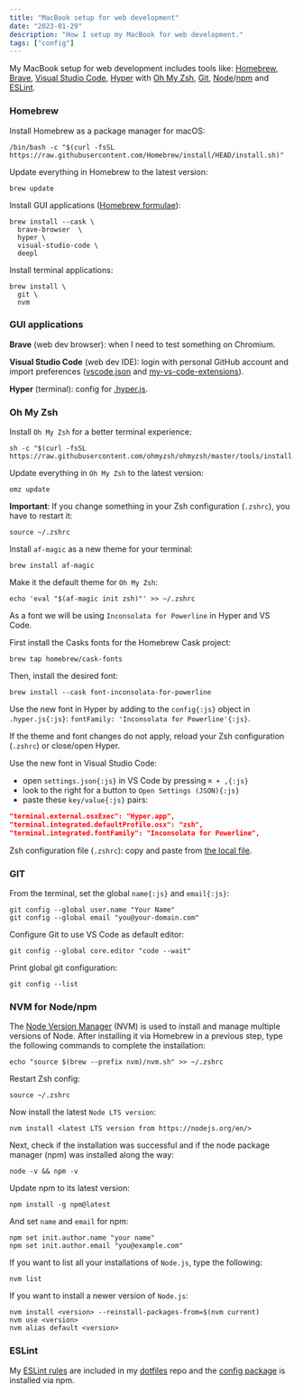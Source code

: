 ```yaml
---
title: "MacBook setup for web development"
date: "2023-01-29"
description: "How I setup my MacBook for web development."
tags: ["config"]
---
```


My MacBook setup for web development includes tools like: [Homebrew](https://brew.sh), [Brave](https://brave.com), [Visual Studio Code](https://code.visualstudio.com), [Hyper](https://hyper.is) with [Oh My Zsh](https://ohmyz.sh), [Git](https://git-scm.com), [Node](https://nodejs.org)/[npm](https://www.npmjs.com) and [ESLint](https://eslint.org).

### Homebrew

Install Homebrew as a package manager for macOS:

```shell title="Terminal"
/bin/bash -c "$(curl -fsSL https://raw.githubusercontent.com/Homebrew/install/HEAD/install.sh)"
```

Update everything in Homebrew to the latest version:

```shell title="Terminal"
brew update
```

Install GUI applications ([Homebrew formulae](https://formulae.brew.sh)):

```shell title="Terminal"
brew install --cask \
  brave-browser  \
  hyper \
  visual-studio-code \
  deepl
```

Install terminal applications:

```shell title="Terminal"
brew install \
  git \
  nvm
```

### GUI applications

**Brave** (web dev browser): when I need to test something on Chromium.

**Visual Studio Code** (web dev IDE): login with personal GitHub account and import preferences ([vscode.json](https://github.com/eneax/dotfiles/blob/main/vscode.json) and [my-vs-code-extensions](https://github.com/eneax/dotfiles/blob/main/my-vs-code-extensions.md)).

**Hyper** (terminal): config for [.hyper.js](https://github.com/eneax/dotfiles/blob/main/.hyper.js).

### Oh My Zsh

Install `Oh My Zsh` for a better terminal experience:

```shell title="Terminal"
sh -c "$(curl -fsSL https://raw.githubusercontent.com/ohmyzsh/ohmyzsh/master/tools/install.sh)"
```

Update everything in `Oh My Zsh` to the latest version:

```shell title="Terminal"
omz update
```

**Important**: If you change something in your Zsh configuration (`.zshrc`), you have to restart it:

```shell title="Terminal"
source ~/.zshrc
```

Install `af-magic` as a new theme for your terminal:

```shell title="Terminal"
brew install af-magic
```

Make it the default theme for `Oh My Zsh`:

```shell title="Terminal"
echo 'eval "$(af-magic init zsh)"' >> ~/.zshrc
```

As a font we will be using `Inconsolata for Powerline` in Hyper and VS Code.

First install the Casks fonts for the Homebrew Cask project:

```shell title="Terminal"
brew tap homebrew/cask-fonts
```

Then, install the desired font:

```shell title="Terminal"
brew install --cask font-inconsolata-for-powerline
```

Use the new font in Hyper by adding to the `config{:js}` object in `.hyper.js{:js}`: `fontFamily: 'Inconsolata for Powerline'{:js}`.

If the theme and font changes do not apply, reload your Zsh configuration (`.zshrc`) or close/open Hyper.

Use the new font in Visual Studio Code:

- open `settings.json{:js}` in VS Code by pressing `⌘ + ,{:js}`
- look to the right for a button to `Open Settings (JSON){:js}`
- paste these `key/value{:js}` pairs:

```json
"terminal.external.osxExec": "Hyper.app",
"terminal.integrated.defaultProfile.osx": "zsh",
"terminal.integrated.fontFamily": "Inconsolata for Powerline",
```

Zsh configuration file (`.zshrc`): copy and paste from [the local file](https://github.com/eneax/dotfiles/blob/main/.zshrc).

### GIT

From the terminal, set the global `name{:js}` and `email{:js}`:

```shell title="Terminal"
git config --global user.name "Your Name"
git config --global email "you@your-domain.com"
```

Configure Git to use VS Code as default editor:

```shell title="Terminal"
git config --global core.editor "code --wait"
```

Print global git configuration:

```shell title="Terminal"
git config --list
```

### NVM for Node/npm

The [Node Version Manager](https://github.com/nvm-sh/nvm) (NVM) is used to install and manage multiple versions of Node. After installing it via Homebrew in a previous step, type the following commands to complete the installation:

```shell title="Terminal"
echo "source $(brew --prefix nvm)/nvm.sh" >> ~/.zshrc
```

Restart Zsh config:

```shell title="Terminal"
source ~/.zshrc
```

Now install the latest `Node LTS version`:

```shell title="Terminal"
nvm install <latest LTS version from https://nodejs.org/en/>
```

Next, check if the installation was successful and if the node package manager (npm) was installed along the way:

```shell title="Terminal"
node -v && npm -v
```

Update npm to its latest version:

```shell title="Terminal"
npm install -g npm@latest
```

And set `name` and `email` for npm:

```shell title="Terminal"
npm set init.author.name "your name"
npm set init.author.email "you@example.com"
```

If you want to list all your installations of `Node.js`, type the following:

```shell title="Terminal"
nvm list
```

If you want to install a newer version of `Node.js`:

```shell title="Terminal"
nvm install <version> --reinstall-packages-from=$(nvm current)
nvm use <version>
nvm alias default <version>
```

### ESLint

My [ESLint rules](https://github.com/eneax/dotfiles/blob/main/.eslintrc) are included in my [dotfiles](https://github.com/eneax/dotfiles) repo and the [config package](https://github.com/eneax/eslint-config-eneax) is installed via npm.
